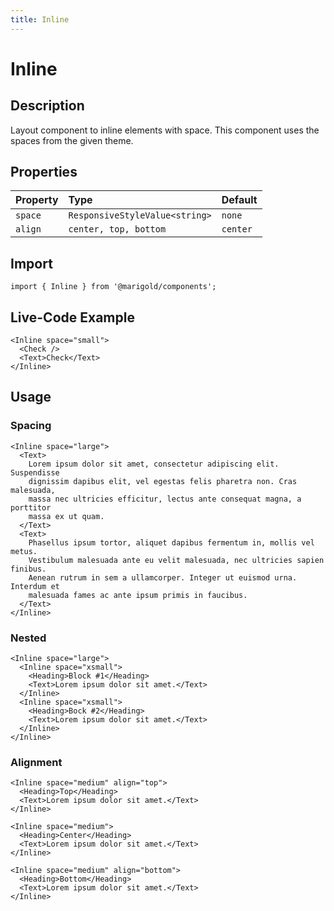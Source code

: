 ```yaml
---
title: Inline
---
```


# Inline

## Description

Layout component to inline elements with space. This component uses the spaces from the given theme.

## Properties

| Property | Type                           | Default  |
| :------- | :----------------------------- | :------- |
| `space`  | `ResponsiveStyleValue<string>` | `none`   |
| `align`  | `center, top, bottom`          | `center` |

## Import

```tsx onlyCode
import { Inline } from '@marigold/components';
```

## Live-Code Example

```tsx expandCode
<Inline space="small">
  <Check />
  <Text>Check</Text>
</Inline>
```

## Usage

### Spacing

```tsx
<Inline space="large">
  <Text>
    Lorem ipsum dolor sit amet, consectetur adipiscing elit. Suspendisse
    dignissim dapibus elit, vel egestas felis pharetra non. Cras malesuada,
    massa nec ultricies efficitur, lectus ante consequat magna, a porttitor
    massa ex ut quam.
  </Text>
  <Text>
    Phasellus ipsum tortor, aliquet dapibus fermentum in, mollis vel metus.
    Vestibulum malesuada ante eu velit malesuada, nec ultricies sapien finibus.
    Aenean rutrum in sem a ullamcorper. Integer ut euismod urna. Interdum et
    malesuada fames ac ante ipsum primis in faucibus.
  </Text>
</Inline>
```

### Nested

```tsx
<Inline space="large">
  <Inline space="xsmall">
    <Heading>Block #1</Heading>
    <Text>Lorem ipsum dolor sit amet.</Text>
  </Inline>
  <Inline space="xsmall">
    <Heading>Bock #2</Heading>
    <Text>Lorem ipsum dolor sit amet.</Text>
  </Inline>
</Inline>
```

### Alignment

```tsx
<Inline space="medium" align="top">
  <Heading>Top</Heading>
  <Text>Lorem ipsum dolor sit amet.</Text>
</Inline>
```

```tsx
<Inline space="medium">
  <Heading>Center</Heading>
  <Text>Lorem ipsum dolor sit amet.</Text>
</Inline>
```

```tsx
<Inline space="medium" align="bottom">
  <Heading>Bottom</Heading>
  <Text>Lorem ipsum dolor sit amet.</Text>
</Inline>
```
